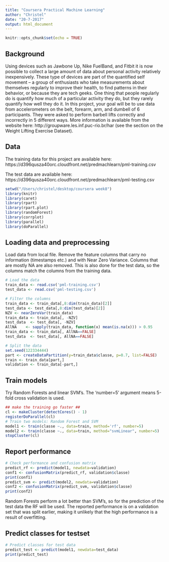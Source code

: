 ```yaml
---
title: "Coursera Practical Machine Learning"
author: "Christel"
date: "20-7-2017"
output: html_document
---
```


```r
knitr::opts_chunk$set(echo = TRUE)
```

## Background

Using devices such as Jawbone Up, Nike FuelBand, and Fitbit it is now possible to collect a large amount of data about personal activity relatively inexpensively. These type of devices are part of the quantified self movement – a group of enthusiasts who take measurements about themselves regularly to improve their health, to find patterns in their behavior, or because they are tech geeks. One thing that people regularly do is quantify how much of a particular activity they do, but they rarely quantify how well they do it. In this project, your goal will be to use data from accelerometers on the belt, forearm, arm, and dumbell of 6 participants. They were asked to perform barbell lifts correctly and incorrectly in 5 different ways. More information is available from the website here: http://groupware.les.inf.puc-rio.br/har (see the section on the Weight Lifting Exercise Dataset).

## Data

The training data for this project are available here:
https://d396qusza40orc.cloudfront.net/predmachlearn/pml-training.csv

The test data are available here:
https://d396qusza40orc.cloudfront.net/predmachlearn/pml-testing.csv



```r
setwd("/Users/christel/desktop/coursera week8")
library(knitr)
library(caret)
library(rpart)
library(rpart.plot)
library(randomForest)
library(corrplot)
library(parallel)
library(doParallel)
```

## Loading data and preprocessing

Load data from local file. Remove the feature columns that carry no information (timestamps etc.) and with Near Zero Variance. Columns that are mostly NA are also removed. This is also done for the test data, so the columns match the columns from the training data.

```r
# Load the data
train_data <- read.csv('pml-training.csv')
test_data <- read.csv('pml-testing.csv')

# Filter the columns
train_data <- train_data[,8:dim(train_data)[2]]
test_data <- test_data[,8:dim(test_data)[2]]
NZV <- nearZeroVar(train_data)
train_data <- train_data[, -NZV]
test_data  <- test_data[, -NZV]
AllNA    <- sapply(train_data, function(x) mean(is.na(x))) > 0.95
train_data <- train_data[, AllNA==FALSE]
test_data  <- test_data[, AllNA==FALSE]

# Split the data
set.seed(122334444)
part <- createDataPartition(y=train_data$classe, p=0.7, list=FALSE)
train <- train_data[part,]
validation <- train_data[-part,]
```

## Train models

Try Random Forests and linear SVM's. The 'number=5' argument means 5-fold cross validation is used.

```r
## make the training go faster ##
cl <- makeCluster(detectCores() - 1)
registerDoParallel(cl)
# Train two models: Random Forest and SVM
model1 <- train(classe ~., data=train, method='rf', number=5)
model2 <- train(classe ~., data=train, method="svmLinear", number=5)
stopCluster(cl)
```

## Report performance

```r
# Check performance and confusion matrix
predict_rf <- predict(model1, newdata=validation)
conf1 <- confusionMatrix(predict_rf, validation$classe)
print(conf1)
predict_svm <- predict(model2, newdata=validation)
conf2 <- confusionMatrix(predict_svm, validation$classe)
print(conf2)
```

Random Forests perform a lot better than SVM's, so for the prediction of the test data the RF will be used. The reported performance is on a validation set that was split earlier, making it unlikely that the high performance is a result of overfitting.

## Predict classes for testset
```r
# Predict classes for test data
predict_test <- predict(model1, newdata=test_data)
print(predict_test)
```



